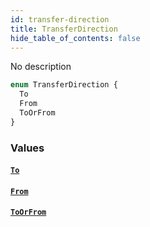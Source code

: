 ```yaml
---
id: transfer-direction
title: TransferDirection
hide_table_of_contents: false
---
```



No description

```graphql
enum TransferDirection {
  To
  From
  ToOrFrom
}
```


### Values

#### [`To`](#)




#### [`From`](#)




#### [`ToOrFrom`](#)






